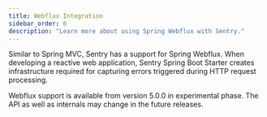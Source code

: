 ```yaml
---
title: Webflux Integration
sidebar_order: 6
description: "Learn more about using Spring Webflux with Sentry."
---
```


Similar to Spring MVC, Sentry has a support for Spring Webflux. When developing a reactive web application, Sentry Spring Boot Starter creates infrastructure required for capturing errors triggered during HTTP request processing.

<Note>
Webflux support is available from version 5.0.0 in experimental phase. The API as well as internals may change in the future releases.
</Note>
